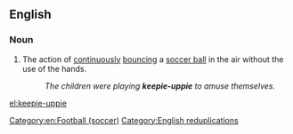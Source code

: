 ==English==

===Noun===
{{en-noun|-}}

# The action of [[continuously]] [[bounce|bouncing]] a [[soccer ball]] in the air without the use of the hands.
#: ''The children were playing '''keepie-uppie''' to amuse themselves.''
{{wikipedia}}
[[Category:en:Football (soccer)]]
[[Category:English reduplications]]

[[el:keepie-uppie]]